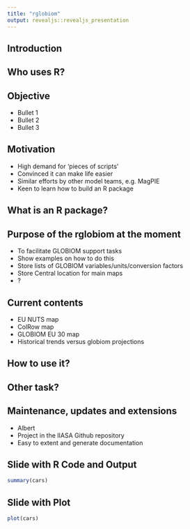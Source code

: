```yaml
---
title: "rglobiom"
output: revealjs::revealjs_presentation
---
```


## Introduction

## Who uses R?


## Objective

- Bullet 1
- Bullet 2
- Bullet 3


## Motivation

- High demand for 'pieces of scripts' 
- Convinced it can make life easier
- Similar efforts by other model teams, e.g. MagPIE
- Keen to learn how to build an R package

## What is an R package?


## Purpose of the rglobiom at the moment

- To facilitate GLOBIOM support tasks
- Show examples on how to do this
- Store lists of GLOBIOM variables/units/conversion factors
- Store Central location for main maps
- ?


## Current contents

- EU NUTS map
- ColRow map
- GLOBIOM EU 30 map
- Historical trends versus globiom projections


## How to use it?



## Other task?



## Maintenance, updates and extensions

- Albert
- Project in the IIASA Github repository
- Easy to extent and generate documentation

  




## Slide with R Code and Output

```r
summary(cars)
```

## Slide with Plot

```r
plot(cars)
```

